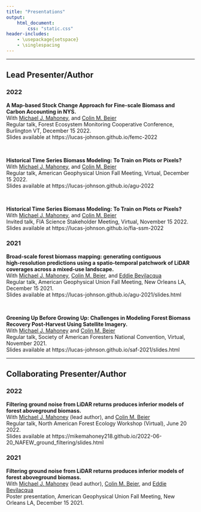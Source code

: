 ```yaml
---
title: "Presentations"
output: 
    html_document:
        css: "static.css"
header-includes:
    - \usepackage{setspace}
    - \singlespacing
---
```


---

## Lead Presenter/Author

### 2022

**A Map-based Stock Change Approach for Fine-scale Biomass and Carbon Accounting in NYS.** \
With [Michael J. Mahoney](https://www.mm218.dev/), and [Colin M. Beier](https://www.esf.edu/faculty/beier/) \
Regular talk, Forest Ecosystem Monitoring Cooperative Conference, Burlington VT, December 15 2022.\
Slides available at https://lucas-johnson.github.io/femc-2022

<br>

**Historical Time Series Biomass Modeling: To Train on Plots or Pixels?** \
With [Michael J. Mahoney](https://www.mm218.dev/), and [Colin M. Beier](https://www.esf.edu/faculty/beier/) \
Regular talk, American Geophysical Union Fall Meeting, Virtual, December 15 2022.\
Slides available at https://lucas-johnson.github.io/agu-2022

<br>

**Historical Time Series Biomass Modeling: To Train on Plots or Pixels?** \
With [Michael J. Mahoney](https://www.mm218.dev/), and [Colin M. Beier](https://www.esf.edu/faculty/beier/) \
Invited talk, FIA Science Stakeholder Meeting, Virtual, November 15 2022.\
Slides available at https://lucas-johnson.github.io/fia-ssm-2022

### 2021

**Broad‑scale forest biomass mapping: generating contiguous high‑resolution predictions using a spatio‑temporal patchwork of LiDAR coverages across a mixed‑use landscape.** \
With [Michael J. Mahoney](https://www.mm218.dev/), [Colin M. Beier](https://www.esf.edu/faculty/beier/), and [Eddie Bevilacqua](https://www.esf.edu/faculty/bevilacqua/)\
Regular talk, American Geophysical Union Fall Meeting, New Orleans LA, December 15 2021.\
Slides available at https://lucas-johnson.github.io/agu-2021/slides.html

<br>

**Greening Up Before Growing Up: Challenges in Modeling Forest Biomass Recovery Post‑Harvest Using Satellite Imagery.**\
With [Michael J. Mahoney](https://www.mm218.dev/) and [Colin M. Beier](https://www.esf.edu/faculty/beier/)\
Regular talk, Society of American Foresters National Convention, Virtual, November 2021.\
Slides available at https://lucas-johnson.github.io/saf-2021/slides.html

---

## Collaborating Presenter/Author

### 2022
**Filtering ground noise from LiDAR returns produces inferior models of forest aboveground biomass.**\
With [Michael J. Mahoney](https://www.mm218.dev/) (lead author), and [Colin M. Beier](https://www.esf.edu/faculty/beier/) \
Regular talk, North American Forest Ecology Workshop (Virtual), June 20 2022.\
Slides available at https://mikemahoney218.github.io/2022-06-20_NAFEW_ground_filtering/slides.html

### 2021

**Filtering ground noise from LiDAR returns produces inferior models of forest aboveground biomass.**\
With [Michael J. Mahoney](https://www.mm218.dev/) (lead author), [Colin M. Beier](https://www.esf.edu/faculty/beier/), and [Eddie Bevilacqua](https://www.esf.edu/faculty/bevilacqua/)\
Poster presentation, American Geophysical Union Fall Meeting, New Orleans LA, December 15 2021.\